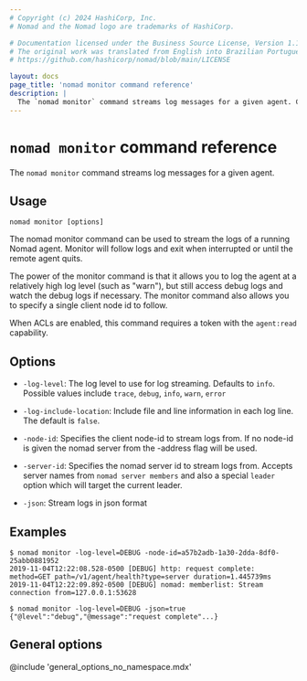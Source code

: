 ```yaml
---
# Copyright (c) 2024 HashiCorp, Inc.
# Nomad and the Nomad logo are trademarks of HashiCorp.

# Documentation licensed under the Business Source License, Version 1.1.
# The original work was translated from English into Brazilian Portuguese.
# https://github.com/hashicorp/nomad/blob/main/LICENSE

layout: docs
page_title: 'nomad monitor command reference'
description: |
  The `nomad monitor` command streams log messages for a given agent. Configure log level, log output, node ID, and server ID.
---
```


# `nomad monitor` command reference

The `nomad monitor` command streams log messages for a given agent.

## Usage

```plaintext
nomad monitor [options]
```

The nomad monitor command can be used to stream the logs of a
running Nomad agent. Monitor will follow logs and exit when
interrupted or until the remote agent quits.

The power of the monitor command is that it allows you to log
the agent at a relatively high log level (such as "warn"),
but still access debug logs and watch the debug logs if necessary.
The monitor command also allows you to specify a single client node id to follow.

When ACLs are enabled, this command requires a token with the `agent:read`
capability.

## Options

- `-log-level`: The log level to use for log streaming. Defaults to `info`.
  Possible values include `trace`, `debug`, `info`, `warn`, `error`

- `-log-include-location`: Include file and line information in each log line.
  The default is `false`.

- `-node-id`: Specifies the client node-id to stream logs from. If no
  node-id is given the nomad server from the -address flag will be used.

- `-server-id`: Specifies the nomad server id to stream logs from. Accepts
  server names from `nomad server members` and also a special `leader` option
  which will target the current leader.

- `-json`: Stream logs in json format

## Examples

```shell-session
$ nomad monitor -log-level=DEBUG -node-id=a57b2adb-1a30-2dda-8df0-25abb0881952
2019-11-04T12:22:08.528-0500 [DEBUG] http: request complete: method=GET path=/v1/agent/health?type=server duration=1.445739ms
2019-11-04T12:22:09.892-0500 [DEBUG] nomad: memberlist: Stream connection from=127.0.0.1:53628

$ nomad monitor -log-level=DEBUG -json=true
{"@level":"debug","@message":"request complete"...}

```

## General options

@include 'general_options_no_namespace.mdx'
